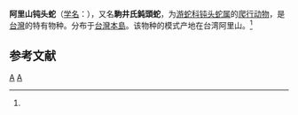 {{Speciesbox
| taxon = Pareas komaii
| binomial_authority = (Maki, 1931)<ref name='id4677'>{{cite web| url =http://www.bioinfo.cn/db05/BjdwSpecies.php?action=view&id=4677| title =阿里山钝头蛇| work =《中国动物物种编目数据库》| publisher =中国科学院微生物研究所| author =中国科学院动物研究所| accessdate =2009-04-11| deadurl =yes| archiveurl =https://web.archive.org/web/20160305054107/http://www.bioinfo.cn/db05/BjdwSpecies.php?action=view&id=4677| archivedate =2016-03-05}}</ref>
}}

'''阿里山钝头蛇'''（[[学名|学名]]：{{lang|la|''Pareas komaii''}}），又名'''駒井氏鈍頭蛇'''，为[[游蛇科|游蛇科]][[钝头蛇属|钝头蛇属]]的[[爬行动物|爬行动物]]，是[[台灣|台灣]]的特有物种。分布于[[台灣島|台灣本島]]。该物种的模式产地在台湾阿里山。<ref name='id4677'/>

== 参考文献 ==
{{reflist}}

{{taxonbar}}
[[Category:_1931年描述的动物|A]]
[[Category:钝头蛇属|A]]